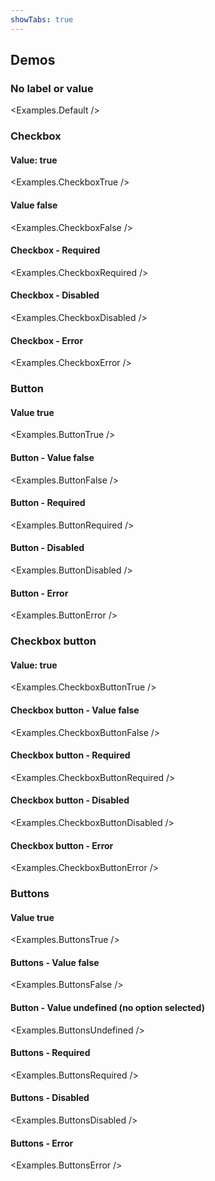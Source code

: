 ```yaml
---
showTabs: true
---
```



## Demos

### No label or value

<Examples.Default />

### Checkbox

#### Value: true

<Examples.CheckboxTrue />

#### Value false

<Examples.CheckboxFalse />

#### Checkbox - Required

<Examples.CheckboxRequired />

#### Checkbox - Disabled

<Examples.CheckboxDisabled />

#### Checkbox - Error

<Examples.CheckboxError />

### Button

#### Value true

<Examples.ButtonTrue />

#### Button - Value false

<Examples.ButtonFalse />

#### Button - Required

<Examples.ButtonRequired />

#### Button - Disabled

<Examples.ButtonDisabled />

#### Button - Error

<Examples.ButtonError />

### Checkbox button

#### Value: true

<Examples.CheckboxButtonTrue />

#### Checkbox button - Value false

<Examples.CheckboxButtonFalse />

#### Checkbox button - Required

<Examples.CheckboxButtonRequired />

#### Checkbox button - Disabled

<Examples.CheckboxButtonDisabled />

#### Checkbox button - Error

<Examples.CheckboxButtonError />

### Buttons

#### Value true

<Examples.ButtonsTrue />

#### Buttons - Value false

<Examples.ButtonsFalse />

#### Button - Value undefined (no option selected)

<Examples.ButtonsUndefined />

#### Buttons - Required

<Examples.ButtonsRequired />

#### Buttons - Disabled

<Examples.ButtonsDisabled />

#### Buttons - Error

<Examples.ButtonsError />
